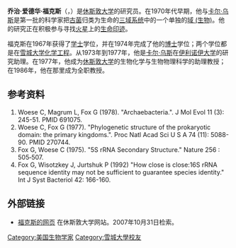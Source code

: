 {{Infobox scientist
|name              = 乔治·福克斯（George E. Fox）
|image             =  <!--(filename only)-->
|image_size        = 
|alt               = 
|caption           = 
|birth_date        = {{birth date and age|1945|12|17}}
|birth_place       = 
|death_date        = 
|death_place       = 
|nationality       = [[美国|美国]]
|fields            = [[生物学|生物学]]
|workplaces        = [[休斯顿大学|休斯顿大学]]
|alma_mater        = [[雪城大學|雪城大學]]
|doctoral_advisor  = 
|academic_advisors = 
|doctoral_students = 
|notable_students  = 
|known_for         = 
|author_abbrev_bot = 
|author_abbrev_zoo = 
|influences        = 
|influenced        = 
|awards            = 
|religion          = 
|signature         = <!--(filename only)-->
|signature_alt     = 
|footnotes         = 
}}

'''乔治·爱德华·福克斯'''（{{lang-en|George Edward Fox}}，{{bd|1945年|12月17日}}）是[[休斯敦大学|休斯敦大学]]的研究员。在1970年代早期，他与[[卡尔·乌斯|卡尔·乌斯]]是第一批的科学家把[[古菌|古菌]]归类为生命的[[三域系统|三域系统]]中的一个单独的[[域_(生物)|域 (生物)]]。他的研究正在积极参与寻找[[火星|火星]]上的[[生命印迹|生命印迹]]。

福克斯在1967年获得了[[学士|学士]]学位，并在1974年完成了他的[[博士|博士]]学位；两个学位都是在[[雪城大学|雪城大学]][[化学工程|化学工程]]。从1973年到1977年，他是[[卡尔·乌斯|卡尔·乌斯]]在[[伊利诺伊大学|伊利诺伊大学]]的研究助理。在1977年，他成为[[休斯敦大学|休斯敦大学]]的生物化学与生物物理科学的助理教授；在1986年，他在那里成为全职教授。

== 参考资料 ==
# Woese C, Magrum L, Fox G (1978). "Archaebacteria.". J Mol Evol 11 (3): 245-51. {{DOI|10.1007/BF01734485}} PMID 691075.
# Woese C, Fox G (1977). "Phylogenetic structure of the prokaryotic domain: the primary kingdoms.". Proc Natl Acad Sci U S A 74 (11): 5088-90. {{DOI|10.1073/pnas.74.11.5088}} PMID 270744.
# Fox G, Woese C (1975). "5S rRNA Secondary Structure." Nature 256 : 505‑507.
# Fox G, Wisotzkey J, Jurtshuk P (1992) "How close is close:16S rRNA sequence identity may not be sufficient to guarantee species identity." Int J Syst Bacteriol 42: 166-160.

== 外部链接 ==
* {{En}}[https://web.archive.org/web/20070915073636/http://prion.bchs.uh.edu/1/pi.html 福克斯的网页] 在休斯敦大学网站。2007年10月31日检索。

{{DEFAULTSORT:Fox, George E.}}
[[Category:美国生物学家|Category:美国生物学家]]
[[Category:雪城大學校友|Category:雪城大學校友]]
